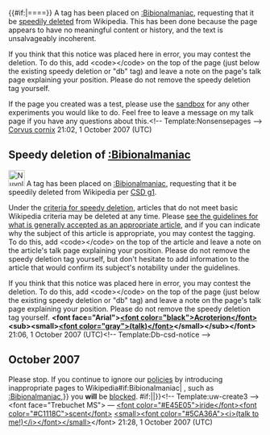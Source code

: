 <article id="13525677" title=User talk:Eggsandmayo2>
	<talkpage id="13525677" title="User talk:Eggsandmayo2">
{{#if:{{{header|}}}|=={{{header-text|[[:Bibionalmaniac]]}}}==}}
A tag has been placed on [[:Bibionalmaniac]], requesting that it be [[Wikipedia:Criteria for speedy deletion|speedily deleted]] from Wikipedia. This has been done because the page appears to have no meaningful content or history, and the text is unsalvageably incoherent.

If you think that this notice was placed here in error, you may contest the deletion. To do this, add &lt;code&gt;{{tl|hangon}}&lt;/code&gt; on the top of the page (just below the existing speedy deletion or &quot;db&quot; tag) and leave a note on the page's talk page explaining your position. Please do not remove the speedy deletion tag yourself.

If the page you created was a test, please use the [[Wikipedia:Sandbox|sandbox]] for any other experiments you would like to do. Feel free to leave a message on my talk page if you have any questions about this.&lt;!-- Template:Nonsensepages --&gt;  [[User:Corvus cornix|Corvus cornix]] 21:02, 1 October 2007 (UTC)

==Speedy deletion of [[:Bibionalmaniac]]==
[[Image:Nuvola apps important.svg|32px|left]] A tag has been placed on [[:Bibionalmaniac]], requesting that it be speedily deleted from Wikipedia per [[WP:CSD#g1|CSD g1]]. 

Under the [[WP:CSD#General_criteria|criteria for speedy deletion]], articles that do not meet basic Wikipedia criteria may be deleted at any time. Please [[Wikipedia:Your first article|see the guidelines for what is generally accepted as an appropriate article]], and if you can indicate why the subject of this article is appropriate, you may contest the tagging. To do this, add &lt;code&gt;{{tl|hangon}}&lt;/code&gt; on the top of the article and leave a note on the article's talk page explaining your position. Please do not remove the speedy deletion tag yourself, but don't hesitate to add information to the article that would confirm its subject's notability under the guidelines. 

If you think that this notice was placed here in error, you may contest the deletion. To do this, add &lt;code&gt;{{tl|hangon}}&lt;/code&gt; on the top of the page (just below the existing speedy deletion or &quot;db&quot; tag) and leave a note on the page's talk page explaining your position. Please do not remove the speedy deletion tag yourself. '''&lt;font face=&quot;Arial&quot;&gt;[[User:Acroterion|&lt;font color=&quot;black&quot;&gt;Acroterion&lt;/font&gt;]] &lt;sub&gt;&lt;small&gt;[[User talk:Acroterion|&lt;font color=&quot;gray&quot;&gt;(talk)&lt;/font&gt;]]&lt;/small&gt;&lt;/sub&gt;&lt;/font&gt;''' 21:06, 1 October 2007 (UTC)&lt;!-- Template:Db-csd-notice --&gt;

== October 2007 ==
{{{icon|[[Image:Nuvola apps important.svg|25px]] }}}Please stop. If you continue to ignore our [[Wikipedia:List of policies|policies]] by introducing inappropriate pages to Wikipedia{{{{{subst|}}}#if:Bibionalmaniac| , such as [[:Bibionalmaniac]],}} you '''will''' be [[Wikipedia:Blocking policy|blocked]]. {{{{{subst|}}}#if:{{{2|}}}|{{{2}}}|}}&lt;!-- Template:uw-create3 --&gt; &lt;font face=&quot;Trebuchet MS&quot;&gt; —  [[User:Iridescent|&lt;font color=&quot;#E45E05&quot;&gt;iride&lt;/font&gt;&lt;font color=&quot;#C1118C&quot;&gt;scent&lt;/font&gt;]] [[User_talk:Iridescent|&lt;small&gt;&lt;font color=&quot;#5CA36A&quot;&gt;&lt;i&gt;(talk to me!)&lt;/i&gt;&lt;/font&gt;&lt;/small&gt;]]&lt;/font&gt; 21:28, 1 October 2007 (UTC)
	</talkpage>
</article>